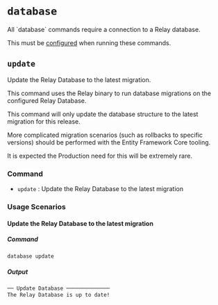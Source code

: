 
# `database`

<Callout>
All `database` commands require a connection to a Relay database.

This must be [configured](/relay/config#database) when running these commands.

</Callout>

## `update`

Update the Relay Database to the latest migration.

This command uses the Relay binary to run database migrations on the configured Relay Database.

<Callout type="warning">
This command will only update the database structure to the latest migration for this release.

More complicated migration scenarios (such as rollbacks to specific versions) should be performed with the Entity Framework Core tooling.

It is expected the Production need for this will be extremely rare.
</Callout>

### Command

- `update` : Update the Relay Database to the latest migration

### Usage Scenarios

#### Update the Relay Database to the latest migration

##### Command

```bash copy
database update
```

##### Output

```bash
── Update Database ──────────────
The Relay Database is up to date!
```
